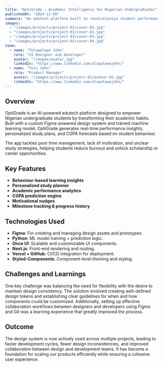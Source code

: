 ---
title: "OptiGrade — Academic Intelligence for Nigerian Undergraduates"
publishedAt: "2024-11-08"
summary: "An edutech platform built to revolutionize student performance through AI-driven planning and predictive academic analytics."
images:
  - "/images/projects/project-01/cover-01.jpg"
  - "/images/projects/project-01/cover-02.jpg"
  - "/images/projects/project-01/cover-03.jpg"
  - "/images/projects/project-01/cover-04.jpg"
team:
  - name: "Toluwalope John"
    role: "UI Designer and developer"
    avatar: "/images/avatar.jpg"
    linkedIn: "https://www.linkedin.com/oluwalowojohn/"
  - name: "Tolu John"
    role: "Product Manager"
    avatar: "/images/projects/project-01/avatar-01.jpg"
    linkedIn: "https://www.linkedin.com/oluwalowojohn/"
---

## Overview

OptiGrade is an AI-powered edutech platform designed to empower Nigerian undergraduate students by transforming their academic habits. Built with a custom Figma-powered design system and trained machine learning model, OptiGrade generates real-time performance insights, personalized study plans, and CGPA forecasts based on student behaviour.

The app tackles poor time management, lack of motivation, and unclear study strategies, helping students reduce burnout and unlock scholarship or career opportunities.

## Key Features

- **Behaviour-based learning insights**
- **Personalized study planner**
- **Academic performance analytics**
- **CGPA prediction engine**
- **Motivational nudges**
- **Milestone tracking & progress history**

## Technologies Used

- **Figma**: For creating and managing design assets and prototypes.
- **Python**: ML model training + prediction logic.
- **Once UI**: Scalable and customizable UI components.
- **Next.js**: Front-end rendering and routing.
- **Vercel + GitHub**: CI/CD integration for deployment.
- **Styled-Components**: Component-level theming and styling.

## Challenges and Learnings

One key challenge was balancing the need for flexibility with the desire to maintain design consistency. The solution involved creating well-defined design tokens and establishing clear guidelines for when and how components could be customized. Additionally, setting up effective collaboration workflows between designers and developers using Figma and Git was a learning experience that greatly improved the process.

## Outcome

The design system is now actively used across multiple projects, leading to faster development cycles, fewer design inconsistencies, and improved collaboration between design and development teams. It has become a foundation for scaling our products efficiently while ensuring a cohesive user experience.
